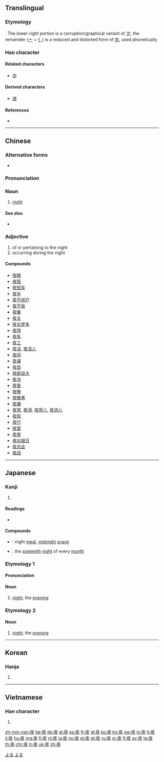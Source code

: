 {{also|亱}}
==Translingual==
{{stroke order|strokes=8}}

===Etymology===
{{Han etyl}}
{{Han compound|亦|夕|t2=moon|ls=psc|c1=p|c2=s}}. The lower-right portion is a corruption/graphical variant of [[夕]]; the remainder ([[亠]] + [[亻]]) is a reduced and distorted form of [[亦]], used phonetically.

===Han character===
{{Han char|rn=36|rad=夕|as=05|sn=8|four=00247|canj=YONK}}

====Related characters====
* [[亦]]

====Derived characters====
* [[液]]

====References====
* {{Han ref|kx=0246.180|dkj=05763|dj=0490.070|hdz=10285.010|uh=591C|ud=22812|bh=A95D|bd=43357}}

----

==Chinese==
{{zh-forms}}

===Alternative forms===
* {{zh-l|亱}}

===Pronunciation===
{{zh-pron
|m=yè
|c=je6
|h=pfs=pfs=ya
|mn=iā
|w=3hhia
|ma=y
|cat=n,a
}}

===Noun===
{{zh-noun}}

# [[night]]

====See also====
* {{zh-l|晚}}

===Adjective===
{{zh-adj}}

# of or pertaining to the night
# occurring during the night

====Compounds====
{{der-top}}
* [[夜暗]]
* [[夜班]]
* [[夜班车]]
* [[夜半]]
* [[夜不闭户]]
* [[夜不收]]
* [[夜餐]]
* [[夜叉]]
* [[夜长梦多]]
* [[夜场]]
* [[夜车]]
* [[夜工]]
* [[夜活]], [[夜活儿]]
* [[夜间]]
* [[夜课]]
* [[夜空]]
* [[夜郎自大]]
* [[夜冷]]
* [[夜里]]
* [[夜晚]]
* [[夜晚黑]]
* [[夜袭]]
* [[夜宵]], [[夜消]], [[夜宵儿]], [[夜消儿]]
* [[夜校]]
* [[夜行]]
* [[夜宴]]
* [[夜夜]]
* [[夜以继日]]
* [[夜总会]]
* [[夜战]]
{{der-bottom}}

{{zh-cat|Beginning|Time}}

----

==Japanese==

===Kanji===
{{ja-kanji|grade=2|rs=夕05}}

# {{defn|lang=ja|sort=夕05}}

====Readings====
* {{ja-readings|goon=[[や]] (ya)|kanon=[[や]] (ya)|kun=[[よ]] (yo), [[よる]] (yoru)}}

====Compounds====
* {{ja-r|夜食|やしょく}}: night [[meal]], [[midnight]] [[snack]]
* {{ja-r|十六夜|いざよい}}: the [[sixteenth]] [[night]] of every [[month]]

===Etymology 1===
{{ja-kanjitab|よる|yomi=k}}

====Pronunciation====
{{ja-pron|よる|acc=h|y=kun}}

====Noun====
{{ja-noun|よる}}

# [[night]]; the [[evening]]
#: {{ja-usex|'''夜'''が明けて、月が沈んで、今日も地球が回る。|'''よる''' が あけて、つき が しずんで、きょう も ちきゅう が まわる。|Dawn breaks (lit. '''''night''' ends''), the moon sinks, and today as well the Earth revolves.}}
#: {{ja-usex|『'''夜'''のカフェテラス』|『'''^よる''' の ^カフェ ^テラス』|''[[w:Cafe Terrace at Night|Cafe Terrace at '''Night''']]''}}

===Etymology 2===
{{ja-kanjitab|よ|yomi=k}}

====Noun====
{{ja-noun|よ}}

# {{lb|ja|literary}} [[night]]; the [[evening]]
#: {{ja-usex|『真夏の'''夜'''の夢』|『^まなつ の '''^よ''' の ^ゆめ』|''[[w:A Midsummer Night's Dream|A Midsummer '''Night''''s Dream]]''}}

[[Category:1000 Japanese basic words|よる]]
[[Category:ja:Time|よる]]

----

==Korean==

===Hanja===
{{ko-hanja|hangeul=야|mr=ya}}

# {{defn|lang=ko|sort=夕05}}

----

==Vietnamese==

===Han character===
{{vi-hantu|[[dạ]], [[dà]]|rs=夕05}}

# {{defn|lang=vi|sort=夕05}}

[[zh-min-nan:夜]]
[[be:夜]]
[[de:夜]]
[[el:夜]]
[[es:夜]]
[[fr:夜]]
[[gl:夜]]
[[ko:夜]]
[[kn:夜]]
[[sw:夜]]
[[lo:夜]]
[[lt:夜]]
[[li:夜]]
[[hu:夜]]
[[mg:夜]]
[[fj:夜]]
[[nl:夜]]
[[ja:夜]]
[[no:夜]]
[[pl:夜]]
[[pt:夜]]
[[ru:夜]]
[[sr:夜]]
[[fi:夜]]
[[sv:夜]]
[[ta:夜]]
[[th:夜]]
[[chr:夜]]
[[tr:夜]]
[[uk:夜]]
[[zh:夜]]